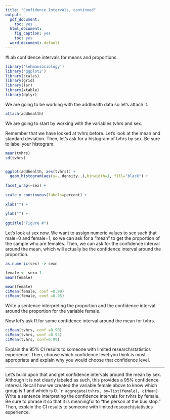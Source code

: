 ```yaml
---
title: "Confidence Intervals, continued"
output:
  pdf_document:
    toc: yes
  html_document:
    fig_caption: yes
    toc: yes
  word_document: default
---
```

#Lab confidence intervals for means and proportions

````r

library('lehmansociology')
library('ggplot2')
library(scales)
library(grid)
library(lsr)
library(xtable) 
library(dplyr)
````

We are going to be working with the addhealth data so let's attach it.
````r
attach(addhealth)
````
We are going to start by working with the variables tvhrs and sex.

Remember that we have looked at tvhrs before. Let's look at the mean and standard deviation. Then, let's ask for a histogram of tvhrs by sex. Be sure to label your histogram.

````r
mean(tvhrs)
sd(tvhrs)


ggplot(addhealth, aes(tvhrs)) +
  geom_histogram(aes(y=..density..),binwidth=1, fill="black") +
  
facet_wrap(~sex) +
  
scale_y_continuous(labels=percent) +
  
xlab("") +
  
ylab("") +
  
ggtitle("Figure #")
````

Let's look at sex now. We want to assign numeric values to sex such that male=0 and female=1, so we can ask for a "mean" to get the proportion of the sample who are females.
Then, we can ask for the confidence interval around the mean, which will actually be the confidence interval around the proportion.
````r
as.numeric(sex) -> sexn

female <- sexn-1
mean(female)

mean(female)
ciMean(female, conf =0.90)
ciMean(female, conf =0.95)
````
Write a sentence interpreting the proportion and the confidence interval around the proportion for the variable female.



Now let's ask R for some confidence interval around the mean for tvhrs.
````r
ciMean(tvhrs, conf =0.90)
ciMean(tvhrs, conf =0.95)
ciMean(tvhrs, conf=0.99)
````
Explain the 95% CI results to someone with limited research/statistics experience. Then, choose which confidence level you think is most appropriate and explain why you would choose that confidence level.

------
Let's build upon that and get confidence intervals around the mean by sex. Although it is not clearly labeled as such, this provides a 95% confidence interval. Recall how we created the variable female above to know which group is 1 and which is 0.
````r
aggregate(tvhrs, by=list(female), ciMean)
```
Write a sentence interpreting the confidence intervals for tvhrs by female. Be sure to phrase it so that it is meaningful to "the person at the bus stop." Then, explain the CI results to someone with limited research/statistics experience.
